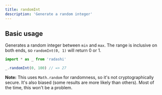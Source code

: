 ```yaml
---
title: randomInt
description: 'Generate a random integer'
---
```


## Basic usage

Generates a random integer between `min` and `max`. The range is inclusive on both ends, so `randomInt(0, 1)` will return 0 or 1.

```ts
import * as _ from 'radashi'

_.randomInt(0, 100) // => 27
```

**Note:** This uses `Math.random` for randomness, so it's not cryptographically secure. It's also biased (some results are more likely than others). Most of the time, this won't be a problem.
